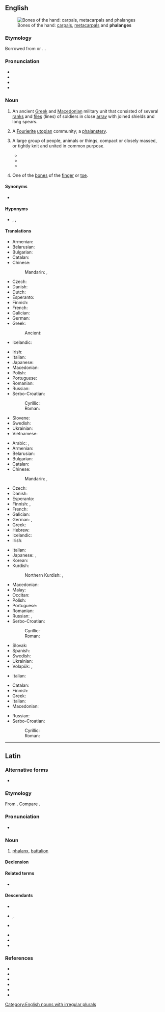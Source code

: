 {{also|Phalanx}}
==English==
{{was wotd|2015|December|4}}
{{wikipedia}}
{{wikipedia|Phalanx bone}}

[[File:Scheme human hand bones-en.svg|thumb|Bones of the hand: [[carpal]]s, [[metacarpal]]s and '''phalanges''']]

===Etymology===
Borrowed from {{bor|en|la|phalanx}} or {{bor|en|grc|φάλαγξ||battle order, array}}. {{doublet|en|plank}}.

===Pronunciation===
* {{IPA|en|/ˈfeɪ.ˌlæŋks/|/ˈfæ.ˌlæŋks/}}
* {{hyph|en|pha|lanx}}
* {{audio|en|en-us-phalanx.ogg|Audio (US)}}
* {{audio|en|en-au-phalanx.ogg|Audio (AU)}}

===Noun===
{{en-noun|+|phalanges}}

# {{lb|en|historical|plural '''phalanxes'''}} An ancient [[Greek]] and [[Macedonian]] military unit that consisted of several [[rank]]s and [[file]]s (lines) of soldiers in close [[array]] with joined shields and long spears.
# {{lb|en|historical sociology}} A [[Fourierite]] [[utopian]] community; a [[phalanstery]].
# {{lb|en|plural '''phalanxes'''}} A large group of people, animals or things, compact or closely massed, or tightly knit and united in common purpose.
#* {{quote-book|1=en|year=1887|author=H. Rider Haggard|authorlink=H. Rider Haggard|title=She: A History of Adventure|url=http://www.gutenberg.org/files/3155/3155-0.txt|passage=But there was no man to greet them in the market-place, and no woman's face appeared at the windows - only a bodiless voice went before them, calling: "''Fallen is Imperial K&ocirc;r! - fallen! - fallen! fallen!''" On, right through the city, marched those gleaming '''phalanxes''', and the rattle of their bony tread echoed through the silent air as they pressed grimly on.}}
#* {{quote-journal|en|author=Hélène Mulholland|title=Blair refuses to condemn FoI bill|url=http://www.theguardian.com/politics/2007/apr/25/freedomofinformation.uk|archiveurl=https://web.archive.org/web/20141003103719/http://www.theguardian.com/politics/2007/apr/25/freedomofinformation.uk|archivedate=3 October 2014|newspaper={{w|The Guardian}}|city=London|date=25 April 2007|passage=The Guardian today listed a '''phalanx''' of ministers who back the bill, including {{w|Tessa Jowell}}, the culture secretary, {{w|Tony McNulty}}, the policing minister, {{w|Andy Burnham}}, the junior health minister, {{w|Ian Pearson}}, the climate change minister, [[w:John Healey (politician)|John Healey]], the financial secretary to the Treasury, and [[w:Keith Hill (politician)|Keith Hill]], parliamentary private secretary to {{w|Tony Blair}}.}}
#* {{quote-journal|en|author=Sean O'Hagan|authorlink=Sean O'Hagan (journalist)|title=The day I thought would never come: This week, Ian Paisley and Martin McGuinness will astonish those who experienced the Troubles|url=http://www.theguardian.com/commentisfree/2007/may/06/comment.politics|archiveurl=https://web.archive.org/web/20141003120109/http://www.theguardian.com/commentisfree/2007/may/06/comment.politics|archivedate=3 October 2014|newspaper=The Guardian|city=London|date=6 May 2007|passage=There, the [[w:Ian Paisley|Paisleyites]] were being held back by another '''phalanx''' of soldiers and policemen.}}
# {{lb|en|skeleton|plural '''phalanges'''}} One of the [[bone]]s of the [[finger]] or [[toe]].

====Synonyms====
* {{sense|anatomy, bone of the finger or toe}} {{l|en|phalange}}

====Hyponyms====
* {{sense|bone of the finger}} {{l|en|distal phalanx}}, {{l|en|intermediate phalanx}}, {{l|en|proximal phalanx}}

====Translations====
{{trans-top|ancient Greek military unit}}
* Armenian: {{t+|hy|փաղանգ}}
* Belarusian: {{t|be|фала́нга|f}}
* Bulgarian: {{t+|bg|фаланга|f}}
* Catalan: {{t+|ca|falange|f}}
* Chinese:
*: Mandarin: {{t+|cmn|方陣|sc=Hani}}, {{t+|cmn|方阵|tr=fāngzhèn|sc=Hani}}
* Czech: {{t+|cs|falanga|f}}
* Danish: {{t|da|falanks|c}}
* Dutch: {{t+|nl|falanx}}
* Esperanto: {{t|eo|falango}}
* Finnish: {{t+|fi|falangi}}
* French: {{t+|fr|phalange|f}}
* Galician: {{t+|gl|falanxe|f}}
* German: {{t+|de|Phalanx|f}}
* Greek: {{t+|el|φάλαγγα|f}}
*: Ancient: {{t|grc|φάλαγξ|f}}
* Icelandic: {{t+|is|kjúka|f}}
{{trans-mid}}
* Irish: {{t|ga|falang|m}}
* Italian: {{t+|it|falange|f}}
* Japanese: {{t|ja|ファランクス|tr=farankusu|sc=Jpan}}
* Macedonian: {{t|mk|фаланга|f}}
* Polish: {{t+|pl|falanga|f}}
* Portuguese: {{t+|pt|falange|f}}
* Romanian: {{t+|ro|falangă|f}}
* Russian: {{t+|ru|фала́нга|f}}
* Serbo-Croatian:
*: Cyrillic: {{t|sh|фаланга|f|sc=Cyrl}}
*: Roman: {{t+|sh|falanga|f}}
* Slovene: {{t|sl|falanga|f}}
* Swedish: {{t+|sv|falang|c}}
* Ukrainian: {{t+|uk|фала́нга|f}}
* Vietnamese: {{t+|vi|phalanx}}
{{trans-bottom}}

{{trans-top|finger or toe bone}}
* Arabic: {{t|ar|سُلَامَى|m}}, {{t|ar|سُلَامِيَّة|f}}
* Armenian: {{t|hy|մատնահատված}}
* Belarusian: {{t|be|фала́нга|f}}
* Bulgarian: {{t+|bg|фала́нга|f}}
* Catalan: {{t+|ca|falange|f}}
* Chinese:
*: Mandarin: {{t+|cmn|指骨|tr=zhǐgǔ|sc=Hani}}, {{qualifier|toe bone}} {{t|cmn|趾骨|tr=zhǐgǔ|sc=Hani}}
* Czech: {{t|cs|článek prstu|m}}
* Danish: {{t|da|falanks|c}}
* Esperanto: {{t|eo|falango}}
* Finnish: {{t|fi|varpaanluu}} {{qualifier|toe}}, {{t+|fi|sormiluu}} {{qualifier|finger}}
* French: {{t+|fr|phalange|f}}
* Galician: {{t+|gl|falanxe|f}}
* German: {{t|de|Fingerglied|n}}, {{qualifier|toe bone}} {{t|de|Zehenglied|n}}
* Greek: {{t+|el|φάλαγγα|f}}
* Hebrew: {{t+|he|גָּלִיל|m|tr=galíl|sc=Hebr}}
* Icelandic: {{t+|is|kjúka|f}}
* Irish: {{t|ga|falang|m}}
{{trans-mid}}
* Italian: {{t+|it|falange|f}}
* Japanese: {{t|ja|指骨|tr=しこつ, shikotsu|sc=Jpan}}, {{qualifier|toe bone}} {{t|ja|趾骨|tr=しこつ, shikotsu|sc=Jpan}}
* Korean: {{t|ko|지골}}
* Kurdish:
*: Northern Kurdish: {{t|kmr|hestiyên pêçiyê}}, {{t|kmr|hestiyên tilîyê}}
* Macedonian: {{t|mk|фаланга|f}}
* Malay: {{t|ms|falanks}}
* Occitan: {{t|oc|falanja|f}}
* Polish: {{t+|pl|paliczek|m}}
* Portuguese: {{t+|pt|falange|f}}
* Romanian: {{t+|ro|falangă|f}}
* Russian: {{t+|ru|фала́нга|f}}, {{t|ru|[[суста́в]] [[палец|па́льца]]|m}}
* Serbo-Croatian:
*: Cyrillic: {{t|sh|фаланга|f|sc=Cyrl}}
*: Roman: {{t+|sh|falanga|f}}
* Slovak: {{t|sk|článok prstu|m}}
* Spanish: {{t+|es|falange|f}}
* Swedish: {{t+|sv|falang|c}}
* Ukrainian: {{t+|uk|фала́нга|f}}
* Volapük: {{qualifier|finger}} {{t|vo|doatabomil}}, {{qualifier|toe}} {{t|vo|teanabomil}}
{{trans-bottom}}

{{trans-top|large group of animals, plants, or people}}
* Italian: {{t+|it|orda|f}}
{{trans-mid}}
{{trans-bottom}}

{{trans-top|large group of people}}
* Catalan: {{t+|ca|falange|f}}
* Finnish: {{t+|fi|falangi}}
* Greek: {{t+|el|φάλαγγα|f}}
* Italian: {{t+|it|orda|f}}
* Macedonian: {{t|mk|фаланга|f}}
{{trans-mid}}
* Russian: {{t+|ru|фала́нга|f}}
* Serbo-Croatian:
*: Cyrillic: {{t|sh|фаланга|f|sc=Cyrl}}
*: Roman: {{t+|sh|falanga|f}}
{{trans-bottom}}

[[Category:English nouns with irregular plurals]]
{{c|en|Ancient Greece|Collectives|Military units}}

----

==Latin==

===Alternative forms===
* {{l|la|falanx}} {{qual|later form}}

===Etymology===
From {{der|la|grc|φάλαγξ}}. Compare {{cog|la|phalanga}}.

===Pronunciation===
* {{la-IPA|phalanx}}

===Noun===
{{la-noun|phalanx/phalang<3>|g=f}}

# [[#English|phalanx]], [[battalion]]

====Declension====
{{la-ndecl|phalanx/phalang<3>}}

====Related terms====
* {{l|la|phalanga}}

====Descendants====
{{top2}}
* {{desc|ca|falange}}
* {{desc|en|phalanx}}, {{l|en|phalange}}
* {{desc|fr|phalange}}
{{mid2}}
* {{desc|it|falange}}
* {{desc|pt|falange}}
* {{desc|es|falange}}
{{bottom}}

===References===
* {{R:L&S}}
* {{R:Elementary Lewis}}
* {{R:Gaffiot}}
* {{R:M&A}}
* {{R:Peck}}
* {{R:Smith's Antiquities}}